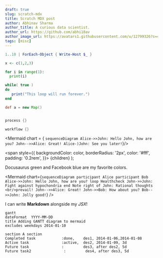 ```yaml
---
draft: true
slug: scratch-mdx
title: Scratch MDX post
author: Abhinav Sharma
author_title: A curious data scientist.
author_url: https://github.com/abhi18av
author_image_url: https://avatars1.githubusercontent.com/u/12799326?s=460&v=4
tags: [misc]
---
```



```powershell
1..10 | ForEach-Object { Write-Host $_ }
```

```r
x <- c(1,2,3)
```

```python
for i in range(1):
  print(i)

```

```lua
while( true )
do
   print("This loop will run forever.")
end

```

```groovy
def a = new Map()

```

```groovy

process {} 

workflow {}
```


<Mermaid chart = { `
sequenceDiagram
    Alice->>John: Hello John, how are you?
    John-->>Alice: Great!
    Alice-)John: See you later!
`}/>

  <span
    style={{
      backgroundColor: color,
      borderRadius: '2px',
      color: '#fff',
      padding: '0.2rem',
    }}>
    {children}
  </span>
);

<Highlight color="#25c2a0">Docusaurus green</Highlight> and <Highlight color="#1877F2">Facebook blue</Highlight> are my favorite colors.



<Mermaid chart={`sequenceDiagram
    participant Alice
    participant Bob
    Alice->>John: Hello John, how are you?
    loop Healthcheck
        John->>John: Fight against hypochondria
    end
    Note right of John: Rational thoughts <br/>prevail!
    John-->>Alice: Great!
    John->>Bob: How about you?
    Bob-->>John: Jolly good!`} />

I can write **Markdown** alongside my _JSX_!

```mermaid
gantt
dateFormat  YYYY-MM-DD
title Adding GANTT diagram to mermaid
excludes weekdays 2014-01-10

section A section
Completed task            :done,    des1, 2014-01-06,2014-01-08
Active task               :active,  des2, 2014-01-09, 3d
Future task               :         des3, after des2, 5d
Future task2               :         des4, after des3, 5d
```
